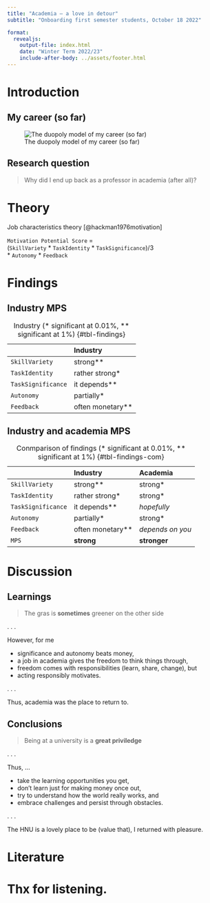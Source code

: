```yaml
---
title: "Academia — a love in detour"
subtitle: "Onboarding first semester students, October 18 2022"

format: 
  revealjs:
    output-file: index.html
    date: "Winter Term 2022/23"
    include-after-body: ../assets/footer.html    
---
```


# Introduction {background-color=blue .vertical-center}

## {background-color=blue background-image="images/climbing.jpg"}

## My career (so far)

![The duopoly model of my career (so far)](images/career.svg){#fig-career}

## Research question {.vertical-center}

> Why did I end up back as a professor in academia (after all)?

# Theory {.vertical-center}

Job characteristics theory [@hackman1976motivation]

`Motivation Potential Score` =  
(`SkillVariety` * `TaskIdentity` * `TaskSignificance`)/3  
* `Autonomy` * `Feedback`

# Findings {background-color=blue .vertical-center}

## Industry MPS

|                    | Industry         |
|:-------------------|:-----------------|
|     `SkillVariety` | strong**         |
|     `TaskIdentity` | rather strong*   |
| `TaskSignificance` | it depends**     |
|         `Autonomy` | partially*       | 
|         `Feedback` | often monetary** |

: Industry (* significant at 0.01%, ** significant at 1%) {#tbl-findings}

## Industry and academia MPS

|                    | Industry         | Academia          |
|:-------------------|:-----------------|:------------------|
|     `SkillVariety` | strong**         | strong*           |
|     `TaskIdentity` | rather strong*   | strong*           |
| `TaskSignificance` | it depends**     | *hopefully*       |
|         `Autonomy` | partially*       | strong*           |
|         `Feedback` | often monetary** | *depends on you*  |
|              `MPS` | __strong__       | __stronger__      |

: Conmparison of findings (* significant at 0.01%, ** significant at 1%) {#tbl-findings-com}

# Discussion {background-color=blue .vertical-center}

## Learnings

> The gras is **sometimes** greener on the other side

. . . 

However, for me 

:::{.incremental}
- significance and autonomy beats money,
- a job in academia gives the freedom to think things through,
- freedom comes with responsibilities (learn, share, change), but
- acting responsibly motivates.
::: 

. . .

Thus, academia was the place to return to.

## Conclusions

> Being at a university is a __great priviledge__

. . .

Thus, ... 

:::{.incremental}
- take the learning opportunities you get,
- don't learn just for making money once out,
- try to understand how the world really works, and
- embrace challenges and persist through obstacles.
:::

. . .

The HNU is a lovely place to be (value that), I returned with pleasure.

# Literature
::: {#refs}
:::

# Thx for listening. {background-color=lightGrey background-image="images/question.jpeg" .vertical-center}